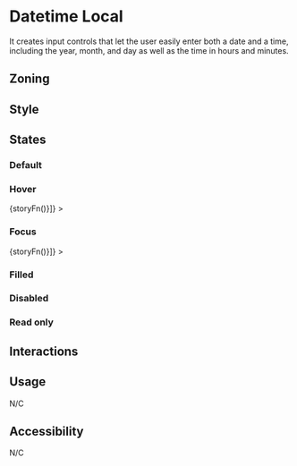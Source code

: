 
<Meta title="Components/Form/Fields/Datetime Local" />

# Datetime Local

It creates input controls that let the user easily enter both a date and a time, including the year, month, and day as well as the time in hours and minutes.

## Zoning

<FigmaImage
	src="https://www.figma.com/file/qc8oUSyVJM67gSsbTShftt/%F0%9F%93%90-Zoning?node-id=245%3A219"
	alt="zoning image for inputs"
/>

## Style

## States

### Default

<Canvas>
	<Story name="default">
		<Form.DatetimeLocal label="Datetime Local" min="2018-06-07T00:00" max="2018-06-14T00:00" />
	</Story>
</Canvas>

### Hover

<Canvas withSource="none">
	<Story
		name="hover"
		decorators={[storyFn => <WithSelector selector=":hover">{storyFn()}</WithSelector>]}
	>
		<Form.DatetimeLocal label="Datetime" />
	</Story>
</Canvas>

### Focus

<Canvas withSource="none">
	<Story
		name="focus"
		decorators={[storyFn => <WithSelector selector=":focus">{storyFn()}</WithSelector>]}
	>
		<Form.DatetimeLocal label="Datetime " />
	</Story>
</Canvas>

### Filled

<Canvas>
	<Story name="filled">
		<Form.DatetimeLocal
			label="Datetime Local"
			value="2018-06-12T19:30"
			min="2018-06-07T00:00"
			max="2018-06-14T00:00"
		/>
	</Story>
</Canvas>

### Disabled

<Canvas>
	<Story name="disabled">
		<Form.DatetimeLocal
			label="Datetime Local"
			value="2018-06-12T19:30"
			min="2018-06-07T00:00"
			max="2018-06-14T00:00"
			disabled
		/>
	</Story>
</Canvas>

### Read only

<Canvas>
	<Story name="read-only">
		<Form.DatetimeLocal
			label="Datetime Local"
			value="2018-06-12T19:30"
			min="2018-06-07T00:00"
			max="2018-06-14T00:00"
			readOnly
		/>
	</Story>
</Canvas>

## Interactions

## Usage

N/C

## Accessibility

N/C
